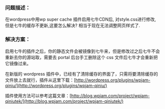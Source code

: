 ### 

### 问题描述：

在wordpress中用wp super cache 插件启用七牛CDN后, 对style.css进行修改, 但是七牛的缓存不更新,这要怎么解决? 相当于现在无法调整网页样式了.

### 解决方案：

启用七牛的插件之后，你的静态文件会被镜像到七牛来，但是修改过之后七牛不会重新去你的源站取，需要去 portal 后台手工删除这个 css 文件后七牛才会重新把它镜像过来。

在新版的 wordpress 插件中，已经有了清除缓存的界面了，只需将要清除缓存的文件放上去就行，插件从这里下载：[http://wordpress.org/plugins/wpjam-qiniu/](http://wordpress.org/plugins/wpjam-qiniu/)

插件使用方法可以参考这篇文章：[http://blog.wpjam.com/project/wpjam-qiniutek/](http://blog.wpjam.com/project/wpjam-qiniutek/)

